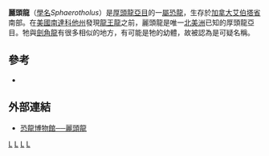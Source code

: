 {{Automatic Taxobox
| taxon = Sphaerotholus
| status = Fossil
| fossil_range = {{Fossil range|73|66}}
| image = 
| image_caption = 
| authority = Williamson & Carr, 2002
| subdivision_ranks = [[种|种]]
| subdivision =
{{extinct}}'''''S. goodwini''''' <small>Williamson & Carr, 2002</small><br>
{{extinct}}'''''S. buchholtzae''''' <small>Williamson & Carr, 2002</small><br>
{{extinct}}'''''S. edmontonense''''' <small>(Brown & Schlaikjer, 1943)</small>
}}

'''麗頭龍'''（[[學名|學名]]''Sphaerotholus''）是[[厚頭龍亞目|厚頭龍亞目]]的一[[屬|屬]][[恐龍|恐龍]]，生存於[[加拿大|加拿大]][[艾伯塔省|艾伯塔省]]南部。在[[美國|美國]][[南達科他州|南達科他州]]發現[[龍王龍|龍王龍]]之前，麗頭龍是唯一[[北美洲|北美洲]]已知的厚頭龍亞目。牠與[[劍角龍|劍角龍]]有很多相似的地方，有可能是牠的幼體，故被認為是可疑名稱。

==參考==
* {{Cite journal|author=T.E. Williamson and T.D. Carr|year=2002|title=A new genus of derived Pachycephalosaurian from Western North America|journal=Journal of Vertebrate Paleontology|volume=22|pages=779–801}}

==外部連結==
* [https://web.archive.org/web/20071109012407/http://www.dinosaur.net.cn/museum/Ornatotholus.htm 恐龍博物館──麗頭龍]
{{Taxonbar|from=Q2031269}}

[[Category:上白堊紀恐龍|L]]
[[Category:北美洲恐龍|L]]
[[Category:厚头龙亚目|L]]
[[Category:可疑的恐龍|L]]